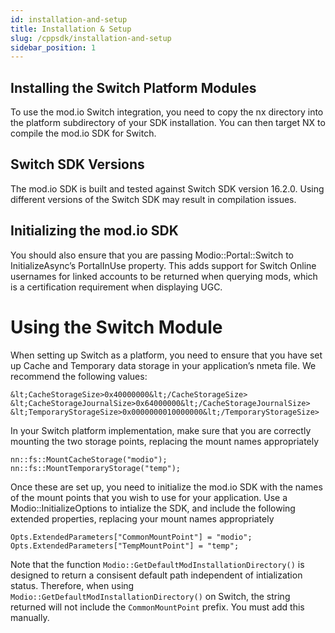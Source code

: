 ```yaml
---
id: installation-and-setup
title: Installation & Setup
slug: /cppsdk/installation-and-setup
sidebar_position: 1
---
```


## Installing the Switch Platform Modules

To use the mod.io Switch integration, you need to copy the nx directory into the platform subdirectory of your SDK installation.
You can then target NX to compile the mod.io SDK for Switch.


## Switch SDK Versions

The mod.io SDK is built and tested against Switch SDK version 16.2.0. Using different versions of the Switch SDK may result in compilation issues.

## Initializing the mod.io SDK

You should also ensure that you are passing Modio::Portal::Switch to InitializeAsync’s PortalInUse property. This adds support for Switch Online usernames for linked accounts to be returned when querying mods, which is a certification requirement when displaying UGC.

# Using the Switch Module

When setting up Switch as a platform, you need to ensure that you have set up Cache and Temporary data storage in your application’s nmeta file. We recommend the following values:

```
&lt;CacheStorageSize>0x40000000&lt;/CacheStorageSize>
&lt;CacheStorageJournalSize>0x64000000&lt;/CacheStorageJournalSize>
&lt;TemporaryStorageSize>0x0000000010000000&lt;/TemporaryStorageSize>
```

In your Switch platform implementation, make sure that you are correctly mounting the two storage points, replacing the mount names appropriately

```
nn::fs::MountCacheStorage("modio");
nn::fs::MountTemporaryStorage("temp");
```

Once these are set up, you need to initialize the mod.io SDK with the names of the mount points that you wish to use for your application. Use a Modio::InitializeOptions to intialize the SDK, and include the following extended properties, replacing your mount names appropriately

```
Opts.ExtendedParameters["CommonMountPoint"] = "modio";
Opts.ExtendedParameters["TempMountPoint"] = "temp";	
```

Note that the function `Modio::GetDefaultModInstallationDirectory()` is designed to return a consisent default path independent of intialization status. Therefore, when using `Modio::GetDefaultModInstallationDirectory()` on Switch, the string returned will not include the `CommonMountPoint` prefix. You must add this manually.
